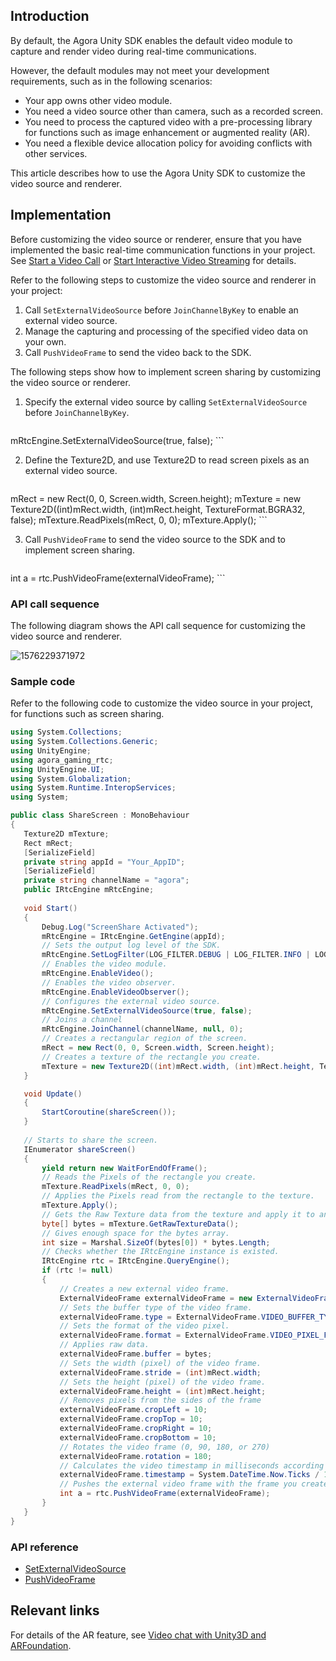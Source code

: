 <PlatformWrapper platform="unity">

## Introduction

By default, the Agora Unity SDK enables the default video module to capture and render video during real-time communications.

However, the default modules may not meet your development requirements, such as in the following scenarios:

- Your app owns other video module.
- You need a video source other than camera, such as a recorded screen.
- You need to process the captured video with a pre-processing library for functions such as image enhancement or augmented reality (AR).
- You need a flexible device allocation policy for avoiding conflicts with other services.

This article describes how to use the Agora Unity SDK to customize the video source and renderer.

## Implementation

Before customizing the video source or renderer, ensure that you have implemented the basic real-time communication functions in your project. See [Start a Video Call](/3.7.1/video-calling/quickstart-guide/get-started-sdk) or [Start Interactive Video Streaming](../quickstart-guide/start-video-streaming) for details.

Refer to the following steps to customize the video source and renderer in your project:

1. Call `SetExternalVideoSource` before `JoinChannelByKey` to enable an external video source.
2. Manage the capturing and processing of the specified video data on your own.
3. Call `PushVideoFrame` to send the video back to the SDK.

The following steps show how to implement screen sharing by customizing the video source or renderer.

1. Specify the external video source by calling `SetExternalVideoSource` before `JoinChannelByKey`.

   ```c#
mRtcEngine.SetExternalVideoSource(true, false);
	 ```

2. Define the Texture2D, and use Texture2D to read screen pixels as an external video source.

   ```c#
mRect = new Rect(0, 0, Screen.width, Screen.height);
mTexture = new Texture2D((int)mRect.width, (int)mRect.height, TextureFormat.BGRA32, false);
mTexture.ReadPixels(mRect, 0, 0);
mTexture.Apply();
	 ```
   
3. Call `PushVideoFrame` to send the video source to the SDK and to implement screen sharing.

   ```c#
int a = rtc.PushVideoFrame(externalVideoFrame);
	 ```
   

### API call sequence

The following diagram shows the API call sequence for customizing the video source and renderer.

![1576229371972](https://web-cdn.agora.io/docs-files/1576229371972)

### Sample code

Refer to the following code to customize the video source in your project, for functions such as screen sharing.

```c#
using System.Collections;
using System.Collections.Generic;
using UnityEngine;
using agora_gaming_rtc;
using UnityEngine.UI;
using System.Globalization;
using System.Runtime.InteropServices;
using System;

public class ShareScreen : MonoBehaviour
{
   Texture2D mTexture;
   Rect mRect;
   [SerializeField]
   private string appId = "Your_AppID";
   [SerializeField]
   private string channelName = "agora";
   public IRtcEngine mRtcEngine;
	
   void Start()
   {
       Debug.Log("ScreenShare Activated");
       mRtcEngine = IRtcEngine.GetEngine(appId);
       // Sets the output log level of the SDK.
       mRtcEngine.SetLogFilter(LOG_FILTER.DEBUG | LOG_FILTER.INFO | LOG_FILTER.WARNING | LOG_FILTER.ERROR | LOG_FILTER.CRITICAL);
       // Enables the video module.
       mRtcEngine.EnableVideo();
       // Enables the video observer.
       mRtcEngine.EnableVideoObserver();
       // Configures the external video source.
       mRtcEngine.SetExternalVideoSource(true, false);
       // Joins a channel
       mRtcEngine.JoinChannel(channelName, null, 0);
       // Creates a rectangular region of the screen.
       mRect = new Rect(0, 0, Screen.width, Screen.height);
       // Creates a texture of the rectangle you create.
       mTexture = new Texture2D((int)mRect.width, (int)mRect.height, TextureFormat.BGRA32, false);
   }

   void Update()
   {
       StartCoroutine(shareScreen());
   }
			 
   // Starts to share the screen.
   IEnumerator shareScreen()
   {
       yield return new WaitForEndOfFrame();
       // Reads the Pixels of the rectangle you create.
       mTexture.ReadPixels(mRect, 0, 0);
       // Applies the Pixels read from the rectangle to the texture.
       mTexture.Apply();
       // Gets the Raw Texture data from the texture and apply it to an array of bytes.
       byte[] bytes = mTexture.GetRawTextureData();
       // Gives enough space for the bytes array.
       int size = Marshal.SizeOf(bytes[0]) * bytes.Length;
       // Checks whether the IRtcEngine instance is existed.
       IRtcEngine rtc = IRtcEngine.QueryEngine();
       if (rtc != null)
       {
           // Creates a new external video frame.
           ExternalVideoFrame externalVideoFrame = new ExternalVideoFrame();
           // Sets the buffer type of the video frame.
           externalVideoFrame.type = ExternalVideoFrame.VIDEO_BUFFER_TYPE.VIDEO_BUFFER_RAW_DATA;
           // Sets the format of the video pixel.
           externalVideoFrame.format = ExternalVideoFrame.VIDEO_PIXEL_FORMAT.VIDEO_PIXEL_BGRA;
           // Applies raw data.
           externalVideoFrame.buffer = bytes;
           // Sets the width (pixel) of the video frame.
           externalVideoFrame.stride = (int)mRect.width;
           // Sets the height (pixel) of the video frame.
           externalVideoFrame.height = (int)mRect.height;
           // Removes pixels from the sides of the frame
           externalVideoFrame.cropLeft = 10;
           externalVideoFrame.cropTop = 10;
           externalVideoFrame.cropRight = 10;
           externalVideoFrame.cropBottom = 10;
           // Rotates the video frame (0, 90, 180, or 270)
           externalVideoFrame.rotation = 180;
           // Calculates the video timestamp in milliseconds according to the system time.
           externalVideoFrame.timestamp = System.DateTime.Now.Ticks / 10000;
           // Pushes the external video frame with the frame you create.
           int a = rtc.PushVideoFrame(externalVideoFrame);
       }
   }
}
```

### API reference

- [SetExternalVideoSource](./API%20Reference/unity/classagora__gaming__rtc_1_1_i_rtc_engine.html#aae4a31d2375ed620605360ae1199eee8)
- [PushVideoFrame](./API%20Reference/unity/classagora__gaming__rtc_1_1_i_rtc_engine.html#af9e8d34e2a1ac07b8984fb6181a6ab81)

## Relevant links
For details of the AR feature, see [Video chat with Unity3D and ARFoundation](https://www.agora.io/en/blog/video-chat-with-unity3d-the-arfoundation-version).

</PlatformWrapper>